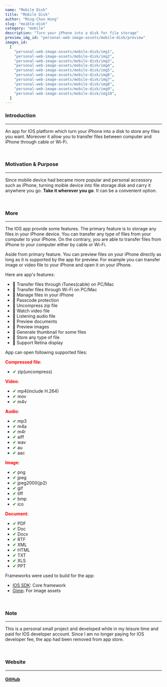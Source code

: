 ```yaml
---
name: "Mobile Disk"
title: "Mobile Disk"
author: "Ming-Chun Hung"
slug: "moible-disk"
category: "mobile"
description: "Turn your iPhone into a disk for file storage"
preview_img_id: "personal-web-image-assets/mobile-disk/preview"
images_id:
  [
    "personal-web-image-assets/mobile-disk/img1",
    "personal-web-image-assets/mobile-disk/img2",
    "personal-web-image-assets/mobile-disk/img3",
    "personal-web-image-assets/mobile-disk/img4",
    "personal-web-image-assets/mobile-disk/img5",
    "personal-web-image-assets/mobile-disk/img6",
    "personal-web-image-assets/mobile-disk/img7",
    "personal-web-image-assets/mobile-disk/img8",
    "personal-web-image-assets/mobile-disk/img9",
    "personal-web-image-assets/mobile-disk/img10",
  ]
---
```


### Introduction

---

An app for IOS platform which turn your iPhone into a disk to store
any files you want. Moreover it allow you to transfer files between
computer and iPhone through cable or Wi-Fi.

<br />

### Motivation & Purpose

---

Since mobile device had became more popular and personal accessory
such as iPhone, turning moible device into file storage disk and carry
it anywhere you go. **Take it wherever you go**. It can be a convenient
option.

<br />

### More

---

The IOS app provide some features. The primary feature is to storage
any files in your iPhone device. You can transfer any type of files
from your computer to your iPhone. On the contrary, you are able to
transfer files from iPhone to your computer either by cable or Wi-Fi.

Aside from primary feature. You can preview files on your iPhone
directly as long as it is supported by the app for preview. For example
you can transfer image or video file to your iPhone and open it on your
iPhone.

Here are app's features:

- 📌 Transfer files through iTunes(cable) on PC/Mac
- 📌 Transfer files through Wi-Fi on PC/Mac
- 📌 Manage files in your iPhone
- 📌 Passcode protection
- 📌 Uncompress zip file
- 📌 Watch video file
- 📌 Listening audio file
- 📌 Preview documents
- 📌 Preview images
- 📌 Generate thumbnail for some files
- 📌 Store any type of file
- 📌 Support Retina display

App can open following supported files:

<span style="color:red">**Compressed file**</span>:

- <span style="color:green">✔</span> zip(uncompress)

<span style="color:red">**Video**</span>:

- <span style="color:green">✔</span> mp4(include H.264)
- <span style="color:green">✔</span> mov
- <span style="color:green">✔</span> m4v

<span style="color:red">**Audio**</span>:

- <span style="color:green">✔</span> mp3
- <span style="color:green">✔</span> m4a
- <span style="color:green">✔</span> m4r
- <span style="color:green">✔</span> aiff
- <span style="color:green">✔</span> wav
- <span style="color:green">✔</span> au
- <span style="color:green">✔</span> aac

<span style="color:red">**Image**</span>:

- <span style="color:green">✔</span> png
- <span style="color:green">✔</span> jpeg
- <span style="color:green">✔</span> jpeg2000(jp2)
- <span style="color:green">✔</span> gif
- <span style="color:green">✔</span> tiff
- <span style="color:green">✔</span> bmp
- <span style="color:green">✔</span> ico

<span style="color:red">**Document**</span>:

- <span style="color:green">✔</span> PDF
- <span style="color:green">✔</span> Doc
- <span style="color:green">✔</span> Docx
- <span style="color:green">✔</span> RTF
- <span style="color:green">✔</span> XML
- <span style="color:green">✔</span> HTML
- <span style="color:green">✔</span> TXT
- <span style="color:green">✔</span> XLS
- <span style="color:green">✔</span> PPT

Frameworks were used to build for the app:

- [IOS SDK](https://developer.apple.com/whats-new/): Core framework
- [Gimp](https://www.gimp.org/): For image assets

<br />

### Note

---

This is a personal small project and developed while in my leisure time
and paid for IOS developer account. Since I am no longer paying for IOS
developer fee, the app had been removed from app store.

<br />

### Website

---

#### [GitHub](https://github.com/NPMobileDev/MobileDisk)

<br />
